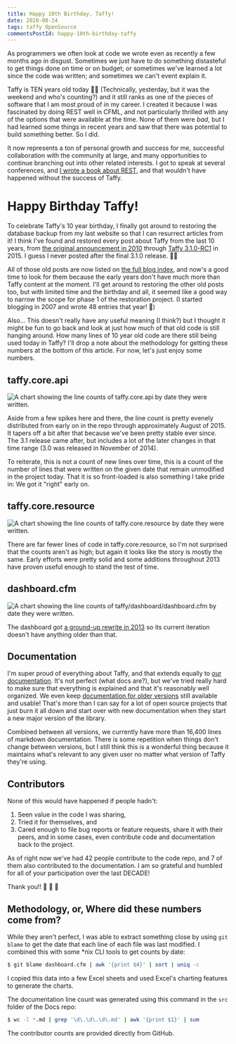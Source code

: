 ```yaml
---
title: Happy 10th Birthday, Taffy!
date: 2020-08-24
tags: taffy OpenSource
commentsPostId: happy-10th-birthday-taffy
---
```


As programmers we often look at code we wrote even as recently a few months ago in disgust. Sometimes we just have to do something distasteful to get things done on time or on budget; or sometimes we've learned a lot since the code was written; and sometimes we can't event explain it.

Taffy is TEN years old today 🍰🥳 (Technically, yesterday, but it was the weekend and who's counting?) and it still ranks as one of the pieces of software that I am most proud of in my career. I created it because I was fascinated by doing REST well in CFML, and not particularly thrilled with any of the options that were available at the time. None of them were _bad_, but I had learned some things in recent years and saw that there was potential to build something better. So I did.

It now represents a ton of personal growth and success for me, successful collaboration with the community at large, and many opportunities to continue branching out into other related interests. I got to speak at several conferences, and [I wrote a book about REST](https://restassuredbook.com), and that wouldn't have happened without the success of Taffy.

# Happy Birthday Taffy!

To celebrate Taffy's 10 year birthday, I finally got around to restoring the database backup from my last website so that I can resurrect articles from it! I think I've found and restored every post about Taffy from the last 10 years, from [the original announcement in 2010](/blog/2010/Taffy-A-Restful-Framework-for-ColdFusion/) through [Taffy 3.1.0-RC1](http://iq.localhost.tools:8000/blog/2015/Taffy-3-1-0-RC1/) in 2015. I guess I never posted after the final 3.1.0 release. 🤷‍♂️

All of those old posts are now listed on [the full blog index](/blog), and now's a good time to look for them because the early years don't have much more than Taffy content at the moment. I'll get around to restoring the other old posts too, but with limited time and the birthday and all, it seemed like a good way to narrow the scope for phase 1 of the restoration project. (I started blogging in 2007 and wrote 48 entries that year! 😬)

Also... This doesn't really have any useful meaning (I think?) but I thought it might be fun to go back and look at just how much of that old code is still hanging around. How many lines of 10 year old code are there still being used today in Taffy? I'll drop a note about the methodology for getting these numbers at the bottom of this article. For now, let's just enjoy some numbers.

## taffy.core.api

![A chart showing the line counts of taffy.core.api by date they were written.](./images/taffy-10-counts-api.png)

Aside from a few spikes here and there, the line count is pretty evenely distributed from early on in the repo through approximately August of 2015. It tapers off a bit after that because we've been pretty stable ever since. The 3.1 release came after, but includes a lot of the later changes in that time range (3.0 was released in November of 2014).

To reiterate, this is not a count of new lines over time, this is a count of the number of lines that were written on the given date that remain unmodified in the project today. That it is so front-loaded is also something I take pride in: We got it "right" early on.

## taffy.core.resource

![A chart showing the line counts of taffy.core.resource by date they were written.](./images/taffy-10-counts-resource.png)

There are far fewer lines of code in taffy.core.resource, so I'm not surprised that the counts aren't as high; but again it looks like the story is mostly the same. Early efforts were pretty solid and some additions throughout 2013 have proven useful enough to stand the test of time.

## dashboard.cfm

![A chart showing the line counts of taffy/dashboard/dashboard.cfm by date they were written.](./images/taffy-10-counts-dashboard.png)

The dashboard got [a ground-up rewrite in 2013](https://github.com/atuttle/Taffy/commit/4811a932086a03100d045eb111ae7744b25ad220#diff-54694bb9609e53b9bc660d0d7f14b3ae) so its current iteration doesn't have anything older than that.

## Documentation

I'm super proud of everything about Taffy, and that extends equally to [our documentation](http://docs.taffy.io). It's not perfect (what docs are?), but we've tried really hard to make sure that everything is explained and that it's reasonably well organized. We even keep [documentation for older versions](http://docs.taffy.io/2.0.0) still available and usable! That's more than I can say for a lot of open source projects that just burn it all down and start over with new documentation when they start a new major version of the library.

Combined between all versions, we currently have more than 16,400 lines of markdown documentation. There is some repetition when things don't change between versions, but I still think this is a wonderful thing because it maintains what's relevant to any given user no matter what version of Taffy they're using.

## Contributors

None of this would have happened if people hadn't:

1. Seen value in the code I was sharing,
1. Tried it for themselves, and
1. Cared enough to file bug reports or feature requests, share it with their peers, and in some cases, even contribute code and documentation back to the project.

As of right now we've had 42 people contribute to the code repo, and 7 of them also contributed to the documentation. I am so grateful and humbled for all of your participation over the last DECADE!

Thank you!! 🥳 🤗 🍾

## Methodology, or, Where did these numbers come from?

While they aren't perfect, I was able to extract something close by using `git blame` to get the date that each line of each file was last modified. I combined this with some *nix CLI tools to get counts by date:

```bash
$ git blame dashboard.cfm | awk '{print $4}' | sort | uniq -c
```

I copied this data into a few Excel sheets and used Excel's charting features to generate the charts.

The documentation line count was generated using this command in the `src` folder of the Docs repo:

```bash
$ wc -l *.md | grep '\d\.\d\.\d\.md' | awk '{print $1}' | sum
```

The contributor counts are provided directly from GitHub.
